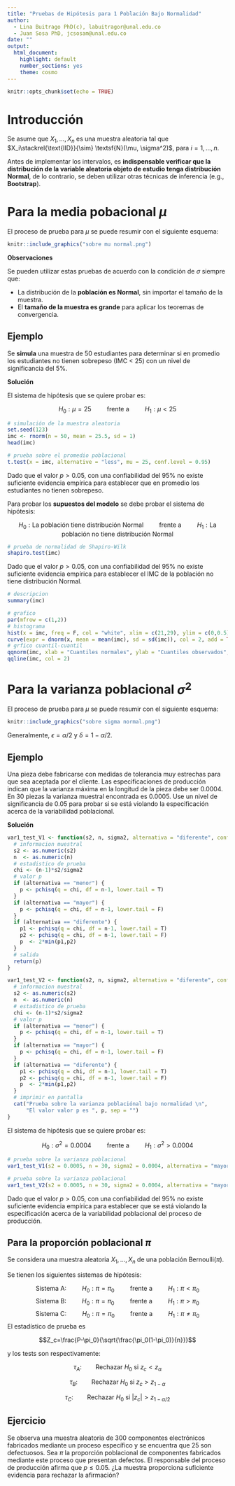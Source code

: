 ---
title: "Pruebas de Hipótesis para 1 Población Bajo Normalidad"
author: 
  - Lina Buitrago PhD(c), labuitragor@unal.edu.co
  - Juan Sosa PhD, jcsosam@unal.edu.co
date: ""
output:
  html_document:
    highlight: default
    number_sections: yes
    theme: cosmo
---


```{r setup, include=FALSE}
knitr::opts_chunk$set(echo = TRUE)
```

# Introducción

Se asume que $X_1,\ldots,X_n$ es una muestra aleatoria tal que $X_i\stackrel{\text{IID}}{\sim} \textsf{N}(\mu, \sigma^2)$, para $i=1,\ldots,n$. 

Antes de implementar los intervalos, es **indispensable verificar que la distribución de la variable aleatoria objeto de estudio tenga distribución Normal**, de lo contrario, se deben utilizar otras técnicas de inferencia (e.g., **Bootstrap**).


# Para la media pobacional $\mu$

El proceso de prueba para $\mu$ se puede resumir con el siguiente esquema:

```{r, eval = TRUE, echo=FALSE, out.width="90%", fig.pos = 'H', fig.align = 'center'}
knitr::include_graphics("sobre mu normal.png")
```


**Observaciones**

Se pueden utilizar estas pruebas de acuerdo con la condición de $\sigma$ siempre que:

- La distribución de la **población es Normal**, sin importar el tamaño de la muestra.
- El **tamaño de la muestra es grande** para aplicar los teoremas de convergencia.


## Ejemplo

Se **simula** una muestra de 50 estudiantes para determinar si en promedio los estudiantes no tienen sobrepeso (IMC < 25) con un nivel de significancia del $5\%$. 

**Solución**

El sistema de hipótesis que se quiere probar es:

$$H_0:\mu= 25\qquad\text{  frente a  }\qquad H_1: \mu< 25$$
```{r}
# simulación de la muestra aleatoria
set.seed(123)
imc <- rnorm(n = 50, mean = 25.5, sd = 1)
head(imc)
```

```{r}
# prueba sobre el promedio poblacional
t.test(x = imc, alternative = "less", mu = 25, conf.level = 0.95)
```

Dado que el valor $p > 0.05$, con una confiabilidad del 95\% no existe suficiente evidencia empírica para establecer que en promedio los estudiantes no tienen sobrepeso.

Para probar los **supuestos del modelo** se debe probar el sistema de hipótesis:

$$
H_0: \text{La población tiene distribución Normal}
\qquad\text{  frente a  }\qquad 
H_1: \text{La población no tiene distribución Normal}
$$

```{r}
# prueba de normalidad de Shapiro-Wilk
shapiro.test(imc)
```
Dado que el valor $p > 0.05$, con una confiabilidad del 95\% no existe suficiente evidencia empírica para establecer el IMC de la población no tiene distribución Normal.

```{r}
# descripcion
summary(imc)
```

```{r,fig.width=8,fig.height=4,fig.align='center'}
# grafico
par(mfrow = c(1,2))
# histograma
hist(x = imc, freq = F, col = "white", xlim = c(21,29), ylim = c(0,0.5), xlab = "Balance", ylab = "Densidad", main = "")
curve(expr = dnorm(x, mean = mean(imc), sd = sd(imc)), col = 2, add = TRUE)
# grfico cuantil-cuantil
qqnorm(imc, xlab = "Cuantiles normales", ylab = "Cuantiles observados", main = "")
qqline(imc, col = 2)
```



# Para la varianza poblacional $\sigma^2$

El proceso de prueba para $\mu$ se puede resumir con el siguiente esquema:

```{r, eval = TRUE, echo=FALSE, out.width="90%", fig.pos = 'H', fig.align = 'center'}
knitr::include_graphics("sobre sigma normal.png")
```

Generalmente, $\epsilon=\alpha/2$ y $\delta=1-\alpha/2$.

## Ejemplo

Una pieza debe fabricarse con medidas de tolerancia muy estrechas para que
sea aceptada por el cliente. Las especificaciones de producción indican que la varianza máxima
en la longitud de la pieza debe ser 0.0004. En 30 piezas la varianza muestral encontrada
es 0.0005. Use un nivel de significancia de 0.05 para probar si se está violando la especificación acerca de la variabilidad
poblacional.

**Solución**

```{r}
var1_test_V1 <- function(s2, n, sigma2, alternativa = "diferente", confianza = 0.95) {
  # informacion muestral
  s2 <- as.numeric(s2)
  n  <- as.numeric(n)
  # estadistico de prueba
  chi <- (n-1)*s2/sigma2
  # valor p
  if (alternativa == "menor") {
    p <- pchisq(q = chi, df = n-1, lower.tail = T)
  }
  if (alternativa == "mayor") {
    p <- pchisq(q = chi, df = n-1, lower.tail = F)
  }
  if (alternativa == "diferente") {
    p1 <- pchisq(q = chi, df = n-1, lower.tail = T)
    p2 <- pchisq(q = chi, df = n-1, lower.tail = F)
    p  <- 2*min(p1,p2)
  }
  # salida
  return(p)
}
```


```{r}
var1_test_V2 <- function(s2, n, sigma2, alternativa = "diferente", confianza = 0.95) {
  # informacion muestral
  s2 <- as.numeric(s2)
  n  <- as.numeric(n)
  # estadistico de prueba
  chi <- (n-1)*s2/sigma2
  # valor p
  if (alternativa == "menor") {
    p <- pchisq(q = chi, df = n-1, lower.tail = T)
  }
  if (alternativa == "mayor") {
    p <- pchisq(q = chi, df = n-1, lower.tail = F)
  }
  if (alternativa == "diferente") {
    p1 <- pchisq(q = chi, df = n-1, lower.tail = T)
    p2 <- pchisq(q = chi, df = n-1, lower.tail = F)
    p  <- 2*min(p1,p2)
  }
  # imprimir en pantalla
  cat("Prueba sobre la varianza poblaciónal bajo normalidad \n",
      "El valor valor p es ", p, sep = "")
}
```


El sistema de hipótesis que se quiere probar es:

$$H_0:\sigma^2 = 0.0004\qquad\text{  frente a  }\qquad H_1: \sigma^2 > 0.0004$$


```{r}
# prueba sobre la varianza poblacional
var1_test_V1(s2 = 0.0005, n = 30, sigma2 = 0.0004, alternativa = "mayor", confianza = 0.95)
```

```{r}
# prueba sobre la varianza poblacional
var1_test_V2(s2 = 0.0005, n = 30, sigma2 = 0.0004, alternativa = "mayor", confianza = 0.95)
```

Dado que el valor $p > 0.05$, con una confiabilidad del 95\% no existe suficiente evidencia empírica para establecer que se está violando la especificación acerca de la variabilidad
poblacional del proceso de producción.


## Para la proporción poblacional $\pi$

Se considera una muestra aleatoria $X_1,\ldots,X_n$ de una población $\textsf{Bernoulli}(\pi)$. 

Se tienen los siguientes sistemas de hipótesis:

$$\text{Sistema A: }\qquad H_0:\pi=\pi_0\qquad\text{  frente a  }\qquad H_1:\pi<\pi_0$$
$$\text{Sistema B: }\qquad H_0:\pi=\pi_0\qquad \text{  frente a  }\qquad H_1:\pi>\pi_0$$
$$\text{Sistema C: }\qquad H_0:\pi=\pi_0\qquad \text{  frente a  }\qquad H_1:\pi\neq\pi_0$$
El estadístico de prueba es

$$Z_c=\frac{P-\pi_0}{\sqrt{\frac{\pi_0(1-\pi_0)}{n}}}$$

y los tests son respectivamente:

$$\tau_A:\qquad \text{Rechazar }H_0\text{ si }z_c<z_{\alpha}$$

$$\tau_B:\qquad \text{Rechazar }H_0\text{ si }z_c>z_{1-\alpha}$$

$$\tau_C:\qquad \text{Rechazar }H_0\text{ si }|z_c|>z_{1-\alpha/2}$$

## Ejercicio

Se observa una muestra aleatoria de 300 componentes electrónicos fabricados mediante un proceso específico y se encuentra que 25 son defectuosos. 
Sea $\pi$ la proporción poblacional de componentes fabricados mediante este proceso que presentan defectos. El responsable del proceso de producción afirma
que $p \leq 0.05$. ¿La muestra proporciona suficiente evidencia para rechazar la afirmación?

